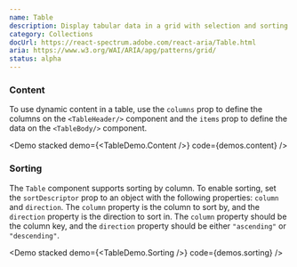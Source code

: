 ```yaml
---
name: Table
description: Display tabular data in a grid with selection and sorting.
category: Collections
docUrl: https://react-spectrum.adobe.com/react-aria/Table.html
aria: https://www.w3.org/WAI/ARIA/apg/patterns/grid/
status: alpha
---
```


### Content

To use dynamic content in a table, use the `columns` prop to define the columns
on the `<TableHeader/>` component and the `items` prop to define the data on the
`<TableBody/>` component.

<Demo stacked demo={<TableDemo.Content />} code={demos.content} />

### Sorting

The `Table` component supports sorting by column. To enable sorting, set the
`sortDescriptor` prop to an object with the following properties: `column` and
`direction`. The `column` property is the column to sort by, and the `direction`
property is the direction to sort in. The `column` property should be the column
key, and the `direction` property should be either `"ascending"` or
`"descending"`.

<Demo stacked demo={<TableDemo.Sorting />} code={demos.sorting} />
